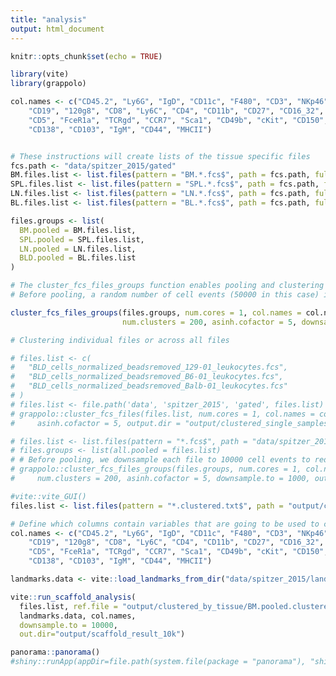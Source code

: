 ```yaml
---
title: "analysis"
output: html_document
---
```


```r
knitr::opts_chunk$set(echo = TRUE)
```

```r
library(vite)
library(grappolo)
```

```r
col.names <- c("CD45.2", "Ly6G", "IgD", "CD11c", "F480", "CD3", "NKp46", "CD23", "CD34", "CD115", 
    "CD19", "120g8", "CD8", "Ly6C", "CD4", "CD11b", "CD27", "CD16_32", "SiglecF", "Foxp3", "B220", 
    "CD5", "FceR1a", "TCRgd", "CCR7", "Sca1", "CD49b", "cKit", "CD150", "CD25", "TCRb", "CD43", "CD64",
    "CD138", "CD103", "IgM", "CD44", "MHCII")


# These instructions will create lists of the tissue specific files
fcs.path <- "data/spitzer_2015/gated"
BM.files.list <- list.files(pattern = "BM.*.fcs$", path = fcs.path, full.names = TRUE)
SPL.files.list <- list.files(pattern = "SPL.*.fcs$", path = fcs.path, full.names = TRUE)
LN.files.list <- list.files(pattern = "LN.*.fcs$", path = fcs.path, full.names = TRUE)
BL.files.list <- list.files(pattern = "BL.*.fcs$", path = fcs.path, full.names = TRUE)

files.groups <- list(
  BM.pooled = BM.files.list,
  SPL.pooled = SPL.files.list,
  LN.pooled = LN.files.list,
  BLD.pooled = BL.files.list
)

# The cluster_fcs_files_groups function enables pooling and clustering of the data. Here we are using the downsample.to option to reduce the size of the dataset
# Before pooling, a random number of cell events (50000 in this case) is going to be selected from each file (once again please refer to the documentation for details)

cluster_fcs_files_groups(files.groups, num.cores = 1, col.names = col.names, 
                         num.clusters = 200, asinh.cofactor = 5, downsample.to = 1000, output.dir = "output/clustered_by_tissue")
```



```r
# Clustering individual files or across all files

# files.list <- c(
#   "BLD_cells_normalized_beadsremoved_129-01_leukocytes.fcs",
#   "BLD_cells_normalized_beadsremoved_B6-01_leukocytes.fcs",
#   "BLD_cells_normalized_beadsremoved_Balb-01_leukocytes.fcs"
# )
# files.list <- file.path('data', 'spitzer_2015', 'gated', files.list)
# grappolo::cluster_fcs_files(files.list, num.cores = 1, col.names = col.names, num.clusters = 200,
#     asinh.cofactor = 5, output.dir = "output/clustered_single_samples")

# files.list <- list.files(pattern = "*.fcs$", path = "data/spitzer_2015/gated", full.names = TRUE)
# files.groups <- list(all.pooled = files.list)
# # Before pooling, we downsample each file to 10000 cell events to reduce the size of the dataset
# grappolo::cluster_fcs_files_groups(files.groups, num.cores = 1, col.names = col.names, 
#     num.clusters = 200, asinh.cofactor = 5, downsample.to = 1000, output.dir = "output/all_pooled")
```

```r
#vite::vite_GUI()
files.list <- list.files(pattern = "*.clustered.txt$", path = "output/clustered_by_tissue", full.names = TRUE)

# Define which columns contain variables that are going to be used to calculate similarities between the nodes
col.names <- c("CD45.2", "Ly6G", "IgD", "CD11c", "F480", "CD3", "NKp46", "CD23", "CD34", "CD115", 
    "CD19", "120g8", "CD8", "Ly6C", "CD4", "CD11b", "CD27", "CD16_32", "SiglecF", "Foxp3", "B220", 
    "CD5", "FceR1a", "TCRgd", "CCR7", "Sca1", "CD49b", "cKit", "CD150", "CD25", "TCRb", "CD43", "CD64",
    "CD138", "CD103", "IgM", "CD44", "MHCII")

landmarks.data <- vite::load_landmarks_from_dir("data/spitzer_2015/landmarks/", asinh.cofactor = 5, transform.data = T)

vite::run_scaffold_analysis(
  files.list, ref.file = "output/clustered_by_tissue/BM.pooled.clustered.txt", 
  landmarks.data, col.names, 
  downsample.to = 10000,
  out.dir="output/scaffold_result_10k")

```

```r
panorama::panorama()  
#shiny::runApp(appDir=file.path(system.file(package = "panorama"), "shinyGUI"), port = 8072)
```